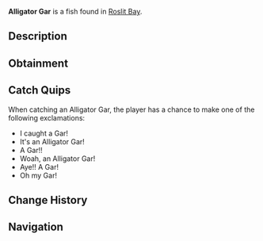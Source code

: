 {{FishInfobox
|image          = Alligator Gar.png
|rarity         = Rare
|sea            = First Sea
|location       = [[Roslit Bay]]
|sublocation    = Freshwater
|sources        = Carbon Crate, Fish Barrel, Fishing Rod, Volcanic Geode
|radar_location = 
|xp             = 100
|weather        = 
|time           = 
|season         = Summer
|bait           = 
|base_weight    = 45
|base_value     = 220
|weight_range   = 25
|base_chance    = 45
|base_resil     = 40
}}
'''Alligator Gar''' is a {{Rarity|Rare}} fish found in [[Roslit Bay]].

== Description ==
{{Description|The Alligator Gar is a large, vicious freshwater fish that can be found in Roslit Bays pond. Gars track back to 100 million years ago, giving them the nickname as a 'living fossil'.|Bestiary Entry}}

== Obtainment ==
{{Description|Can be found in lakes during summer.|Bestiary Hint}}
{{Fish Availability|
Roslit Bay/Freshwater Pond
Roslit Bay/Freshwater Pond Seaweed
|top_rods      = 
Astralhook Rod\164414.2\325997.18;
Ethereal Prism Rod\156729.24\234673.36;
Leviathan's Fang Rod\151419.8\163332.27;
Firefly Rod\150514.63\133659.57;
Mission Specialist's Rod\149273.49\125389.44;
Fortune Rod\86940.67\172384.21;
No-Life Rod\146858.29\146858.29;
Seraphic Rod\144283.16\144283.16;
Challenger's Rod\143033.24\143033.24;
Depthseeker Rod\141000.84\112321.63;
Trident Rod\139081.36\106129.29;
Avalanche Rod\138839.45\100495.96;
Free Spirit Rod\133910.81\131818.41;
Verdant Shear Rod\131818.5\122785.05;
Rod Of The Forgotten Fang\131481.54\131481.54;
Blazebringer Rod\130489.21\130489.21;
Zeus Rod\122351.69\122351.69;
Rod Of The Depths\119106.32\119106.32;
Rod Of The Exalted One\114067.43\115988.26;
Volcanic Rod\113404.21\92862.65;
Steady Rod\73146.01\64459.25
|recommended   = Ethereal Prism Rod
}}

== Catch Quips ==
When catching an Alligator Gar, the player has a chance to make one of the following exclamations:
* I caught a Gar!
* It's an Alligator Gar!
* A Gar!!
* Woah, an Alligator Gar!
* Aye!! A Gar!
* Oh my Gar!

== Change History ==
{{Change History|{{subst:Current Version}}}}

== Navigation ==
{{Fish Navbox|Roslit Bay}}